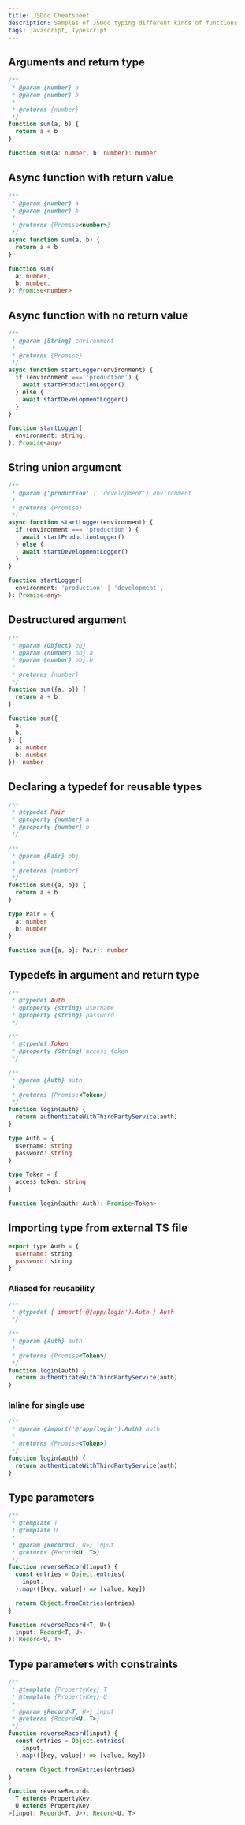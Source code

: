 ```yaml
---
title: JSDoc Cheatsheet
description: Samples of JSDoc typing different kinds of functions
tags: Javascript, Typescript
---
```


## Arguments and return type

```js
/**
 * @param {number} a
 * @param {number} b
 *
 * @returns {number}
 */
function sum(a, b) {
  return a + b
}
```

```ts
function sum(a: number, b: number): number
```

## Async function with return value

```js
/**
 * @param {number} a
 * @param {number} b
 *
 * @returns {Promise<number>}
 */
async function sum(a, b) {
  return a + b
}
```

```ts
function sum(
  a: number,
  b: number,
): Promise<number>
```

## Async function with no return value

```js
/**
 * @param {String} environment
 *
 * @returns {Promise}
 */
async function startLogger(environment) {
  if (environment === 'production') {
    await startProductionLogger()
  } else {
    await startDevelopmentLogger()
  }
}
```

```ts
function startLogger(
  environment: string,
): Promise<any>
```

## String union argument

```js
/**
 * @param {'production' | 'development'} environment
 *
 * @returns {Promise}
 */
async function startLogger(environment) {
  if (environment === 'production') {
    await startProductionLogger()
  } else {
    await startDevelopmentLogger()
  }
}
```

```ts
function startLogger(
  environment: 'production' | 'development',
): Promise<any>
```

## Destructured argument

```js
/**
 * @param {Object} obj
 * @param {number} obj.a
 * @param {number} obj.b
 *
 * @returns {number}
 */
function sum({a, b}) {
  return a + b
}
```

```ts
function sum({
  a,
  b,
}: {
  a: number
  b: number
}): number
```

## Declaring a typedef for reusable types

```js
/**
 * @typedef Pair
 * @property {number} a
 * @property {number} b
 */

/**
 * @param {Pair} obj
 *
 * @returns {number}
 */
function sum({a, b}) {
  return a + b
}
```

```ts
type Pair = {
  a: number
  b: number
}

function sum({a, b}: Pair): number
```

## Typedefs in argument and return type

```js
/**
 * @typedef Auth
 * @property {string} username
 * @property {string} password
 */

/**
 * @typedef Token
 * @property {String} access_token
 */

/**
 * @param {Auth} auth
 *
 * @returns {Promise<Token>}
 */
function login(auth) {
  return authenticateWithThirdPartyService(auth)
}
```

```ts
type Auth = {
  username: string
  password: string
}

type Token = {
  access_token: string
}

function login(auth: Auth): Promise<Token>
```

## Importing type from external TS file

```js labeled[@/app/login.d.ts]
export type Auth = {
  username: string
  password: string
}
```

### Aliased for reusability

```js
/**
 * @typedef { import('@/app/login').Auth } Auth
 */

/**
 * @param {Auth} auth
 *
 * @returns {Promise<Token>}
 */
function login(auth) {
  return authenticateWithThirdPartyService(auth)
}
```

### Inline for single use

```js
/**
 * @param {import('@/app/login').Auth} auth
 *
 * @returns {Promise<Token>}
 */
function login(auth) {
  return authenticateWithThirdPartyService(auth)
}
```

## Type parameters

```js
/**
 * @template T
 * @template U
 *
 * @param {Record<T, U>} input
 * @returns {Record<U, T>}
 */
function reverseRecord(input) {
  const entries = Object.entries(
    input,
  ).map(([key, value]) => [value, key])

  return Object.fromEntries(entries)
}
```

```ts
function reverseRecord<T, U>(
  input: Record<T, U>,
): Record<U, T>
```

## Type parameters with constraints

```js
/**
 * @template {PropertyKey} T
 * @template {PropertyKey} U
 *
 * @param {Record<T, U>} input
 * @returns {Record<U, T>}
 */
function reverseRecord(input) {
  const entries = Object.entries(
    input,
  ).map(([key, value]) => [value, key])

  return Object.fromEntries(entries)
}
```

```ts
function reverseRecord<
  T extends PropertyKey,
  U extends PropertyKey
>(input: Record<T, U>): Record<U, T>
```
